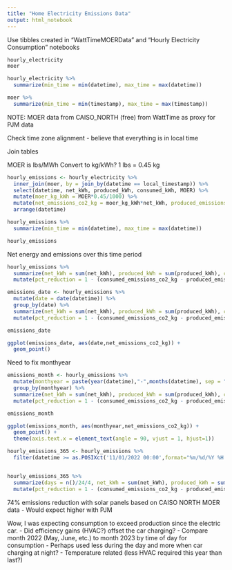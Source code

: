 ```yaml
---
title: "Home Electricity Emissions Data"
output: html_notebook
---
```


Use tibbles created in "WattTimeMOERData" and "Hourly Electricity Consumption" notebooks
```r
hourly_electricity 
moer

hourly_electricity %>% 
  summarize(min_time = min(datetime), max_time = max(datetime))

moer %>% 
  summarize(min_time = min(timestamp), max_time = max(timestamp))

```

NOTE: MOER data from CAISO_NORTH (free) from WattTime as proxy for PJM data

Check time zone alignment - believe that everything is in local time

Join tables

MOER is lbs/MWh
Convert to kg/kWh? 
1 lbs = 0.45 kg
```r
hourly_emissions <- hourly_electricity %>% 
  inner_join(moer, by = join_by(datetime == local_timestamp)) %>% 
  select(datetime, net_kWh, produced_kWh, consumed_kWh, MOER) %>% 
  mutate(moer_kg_kWh = MOER*0.45/1000) %>% 
  mutate(net_emissions_co2_kg = moer_kg_kWh*net_kWh, produced_emissions_co2_kg = moer_kg_kWh*produced_kWh, consumed_emissions_co2_kg = moer_kg_kWh*consumed_kWh) %>% 
  arrange(datetime)

hourly_emissions %>% 
  summarize(min_time = min(datetime), max_time = max(datetime))

hourly_emissions
```

Net energy and emissions over this time period
```r

hourly_emissions %>% 
  summarize(net_kWh = sum(net_kWh), produced_kWh = sum(produced_kWh), consumed_kWh = sum(consumed_kWh), net_emissions_co2_kg = sum(net_emissions_co2_kg), produced_emissions_co2_kg = sum(produced_emissions_co2_kg), consumed_emissions_co2_kg = sum(consumed_emissions_co2_kg)) %>% 
  mutate(pct_reduction = 1 - (consumed_emissions_co2_kg - produced_emissions_co2_kg)/consumed_emissions_co2_kg)

```

```r

emissions_date <- hourly_emissions %>% 
  mutate(date = date(datetime)) %>% 
  group_by(date) %>% 
  summarize(net_kWh = sum(net_kWh), produced_kWh = sum(produced_kWh), consumed_kWh = sum(consumed_kWh), net_emissions_co2_kg = sum(net_emissions_co2_kg), produced_emissions_co2_kg = sum(produced_emissions_co2_kg), consumed_emissions_co2_kg = sum(consumed_emissions_co2_kg)) %>% 
  mutate(pct_reduction = 1 - (consumed_emissions_co2_kg - produced_emissions_co2_kg)/consumed_emissions_co2_kg)

emissions_date

ggplot(emissions_date, aes(date,net_emissions_co2_kg)) +
  geom_point() 

```

Need to fix monthyear

```r

emissions_month <- hourly_emissions %>% 
  mutate(monthyear = paste(year(datetime),"-",months(datetime), sep = "")) %>% 
  group_by(monthyear) %>% 
  summarize(net_kWh = sum(net_kWh), produced_kWh = sum(produced_kWh), consumed_kWh = sum(consumed_kWh), net_emissions_co2_kg = sum(net_emissions_co2_kg), produced_emissions_co2_kg = sum(produced_emissions_co2_kg), consumed_emissions_co2_kg = sum(consumed_emissions_co2_kg)) %>% 
  mutate(pct_reduction = 1 - (consumed_emissions_co2_kg - produced_emissions_co2_kg)/consumed_emissions_co2_kg)

emissions_month

ggplot(emissions_month, aes(monthyear,net_emissions_co2_kg)) +
  geom_point() +
  theme(axis.text.x = element_text(angle = 90, vjust = 1, hjust=1)) 
```


```r

hourly_emissions_365 <- hourly_emissions %>% 
  filter(datetime >= as.POSIXct('11/01/2022 00:00',format="%m/%d/%Y %H:%M",tz=Sys.timezone()) & datetime < as.POSIXct('11/01/2023 00:00',format="%m/%d/%Y %H:%M",tz=Sys.timezone()))


hourly_emissions_365 %>% 
  summarize(days = n()/24/4, net_kWh = sum(net_kWh), produced_kWh = sum(produced_kWh), consumed_kWh = sum(consumed_kWh), net_emissions_co2_kg = sum(net_emissions_co2_kg), produced_emissions_co2_kg = sum(produced_emissions_co2_kg), consumed_emissions_co2_kg = sum(consumed_emissions_co2_kg)) %>% 
  mutate(pct_reduction = 1 - (consumed_emissions_co2_kg - produced_emissions_co2_kg)/consumed_emissions_co2_kg)


```
74% emissions reduction with solar panels based on CAISO NORTH MOER data
- Would expect higher with PJM

Wow, I was expecting consumption to exceed production since the electric car. 
- Did efficiency gains (HVAC?) offset the car charging? 
- Compare month 2022 (May, June, etc.) to month 2023 by time of day for consumption
- Perhaps used less during the day and more when car charging at night? 
- Temperature related (less HVAC required this year than last?)


